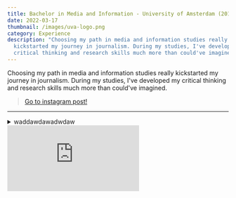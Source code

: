 ```yaml
---
title: Bachelor in Media and Information - University of Amsterdam (2019 - present)
date: 2022-03-17
thumbnail: /images/uva-logo.png
category: Experience
description: "Choosing my path in media and information studies really
  kickstarted my journey in journalism. During my studies, I've developed my
  critical thinking and research skills much more than could've imagined. "
---
```

Choosing my path in media and information studies really kickstarted my journey in journalism. During my studies, I've developed my critical thinking and research skills much more than could've imagined.

<blockquote className='instagram-media instagram-embed' data-instgrm-captioned
                data-instgrm-permalink='https://www.instagram.com/p/CYi5UJzj5QC'
                data-instgrm-version='14'>
                <a href='https://www.instagram.com/p/CYi5UJzj5QC' target='_blank'>Go to instagram post!</a>
                </blockquote><script async src='https://www.instagram.com/embed.js'></script>

<hr />

<TestComponent text="Testsetset" />


<details>
  <summary>waddawdawadwdaw</summary>
<div>
adwadwadwadwadwadw as fa

 ef

afe 

sef 

test

 a

sefa
</div>
</details>

<div className="youtube-container"><iframe className="youtube-embed" src="https://www.youtube.com/embed/hBYbodmCBUQ" frameBorder="0" allow="accelerometer; autoplay; clipboard-write; encrypted-media; gyroscope; picture-in-picture" allowFullScreen> </iframe></div>

<YouTube videoId="hBYbodmCBUQ" containerClassName="youtube-container" />